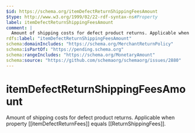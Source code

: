 ```yaml
---
$id: https://schema.org/itemDefectReturnShippingFeesAmount
$type: http://www.w3.org/1999/02/22-rdf-syntax-ns#Property
label: itemDefectReturnShippingFeesAmount
comment: |
  Amount of shipping costs for defect product returns. Applicable when property [[itemDefectReturnFees]] equals [[ReturnShippingFees]].
rdfs:label: "itemDefectReturnShippingFeesAmount"
schema:domainIncludes: "https://schema.org/MerchantReturnPolicy"
schema:isPartOf: "https://pending.schema.org"
schema:rangeIncludes: "https://schema.org/MonetaryAmount"
schema:source: "https://github.com/schemaorg/schemaorg/issues/2880"
---
```


# itemDefectReturnShippingFeesAmount

Amount of shipping costs for defect product returns. Applicable when property [[itemDefectReturnFees]] equals [[ReturnShippingFees]].

